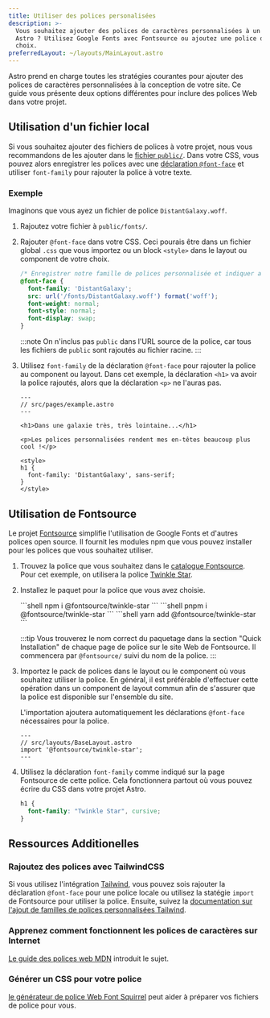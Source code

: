 ```yaml
---
title: Utiliser des polices personalisées
description: >-
  Vous souhaitez ajouter des polices de caractères personnalisées à un site
  Astro ? Utilisez Google Fonts avec Fontsource ou ajoutez une police de votre
  choix.
preferredLayout: ~/layouts/MainLayout.astro
---
```




Astro prend en charge toutes les stratégies courantes pour ajouter des polices de caractères personnalisées à la conception de votre site. Ce guide vous présente deux options différentes pour inclure des polices Web dans votre projet.

## Utilisation d'un fichier local

Si vous souhaitez ajouter des fichiers de polices à votre projet, nous vous recommandons de les ajouter dans le [fichier `public/`](/fr/core-concepts/project-structure/#public). Dans votre CSS, vous pouvez alors enregistrer les polices avec une [déclaration `@font-face`](https://developer.mozilla.org/en-US/docs/Web/CSS/@font-face) et utiliser `font-family` pour rajouter la police à votre texte.

### Exemple

Imaginons que vous ayez un fichier de police `DistantGalaxy.woff`.

1. Rajoutez votre fichier à `public/fonts/`.

2. Rajouter `@font-face` dans votre CSS. Ceci pourais être dans un fichier global `.css` que vous importez ou un block `<style>` dans le layout ou component de votre choix.

    ```css
    /* Enregistrer notre famille de polices personnalisée et indiquer au navigateur où la trouver. */
    @font-face {
      font-family: 'DistantGalaxy';
      src: url('/fonts/DistantGalaxy.woff') format('woff');
      font-weight: normal;
      font-style: normal;
      font-display: swap;
    }
    ```

    :::note
    On n'inclus pas `public` dans l'URL source de la police, car tous les fichiers de `public` sont rajoutés au fichier racine.
    :::

3. Utilisez `font-family` de la déclaration `@font-face` pour rajouter la police au component ou layout. Dans cet exemple, la déclaration `<h1>` va avoir la police rajoutés, alors que la déclaration `<p>` ne l'auras pas.

    ```astro {10-12}
    ---
    // src/pages/example.astro
    ---

    <h1>Dans une galaxie très, très lointaine...</h1>

    <p>Les polices personnalisées rendent mes en-têtes beaucoup plus cool !</p>

    <style>
    h1 {
      font-family: 'DistantGalaxy', sans-serif;
    }
    </style>
    ```

## Utilisation de Fontsource

Le projet [Fontsource](https://fontsource.org/) simplifie l'utilisation de Google Fonts et d'autres polices open source. Il fournit les modules npm que vous pouvez installer pour les polices que vous souhaitez utiliser.

1. Trouvez la police que vous souhaitez dans le [catalogue Fontsource](https://fontsource.org/fonts). Pour cet exemple, on utilisera la police [Twinkle Star](https://fontsource.org/fonts/twinkle-star).

2. Installez le paquet pour la police que vous avez choisie.

    <PackageManagerTabs>
      <Fragment slot="npm">
      ```shell
      npm i @fontsource/twinkle-star
      ```
      </Fragment>
      <Fragment slot="pnpm">
      ```shell
      pnpm i @fontsource/twinkle-star
      ```
      </Fragment>
      <Fragment slot="yarn">
      ```shell
      yarn add @fontsource/twinkle-star
      ```
      </Fragment>
    </PackageManagerTabs>

    :::tip
    Vous trouverez le nom correct du paquetage dans la section "Quick Installation" de chaque page de police sur le site Web de Fontsource. Il commencera par `@fontsource/` suivi du nom de la police.
    :::

3. Importez le pack de polices dans le layout ou le component où vous souhaitez utiliser la police. En général, il est préférable d'effectuer cette opération dans un component de layout commun afin de s'assurer que la police est disponible sur l'ensemble du site.

    L'importation ajoutera automatiquement les déclarations `@font-face` nécessaires pour la police.

    ```astro
    ---
    // src/layouts/BaseLayout.astro
    import '@fontsource/twinkle-star';
    ---
    ```

4. Utilisez la déclaration `font-family` comme indiqué sur la page Fontsource de cette police. Cela fonctionnera partout où vous pouvez écrire du CSS dans votre projet Astro.

    ```css
    h1 {
      font-family: "Twinkle Star", cursive;
    }
    ```

## Ressources Additionelles

### Rajoutez des polices avec TailwindCSS

Si vous utilisez l'intégration [Tailwind](/fr/guides/integrations-guide/tailwind/), vous pouvez sois rajouter la déclaration `@font-face` pour une police locale ou utilisez la statégie `import` de Fontsource pour utiliser la police. Ensuite, suivez la [documentation sur l'ajout de familles de polices personnalisées Tailwind](https://tailwindcss.com/docs/font-family#using-custom-values).

### Apprenez comment fonctionnent les polices de caractères sur Internet

[Le guide des polices web MDN](https://developer.mozilla.org/en-US/docs/Learn/CSS/Styling_text/Web_fonts) introduit le sujet.

### Générer un CSS pour votre police

[le générateur de police Web Font Squirrel](https://www.fontsquirrel.com/tools/webfont-generator) peut aider à préparer vos fichiers de police pour vous.
